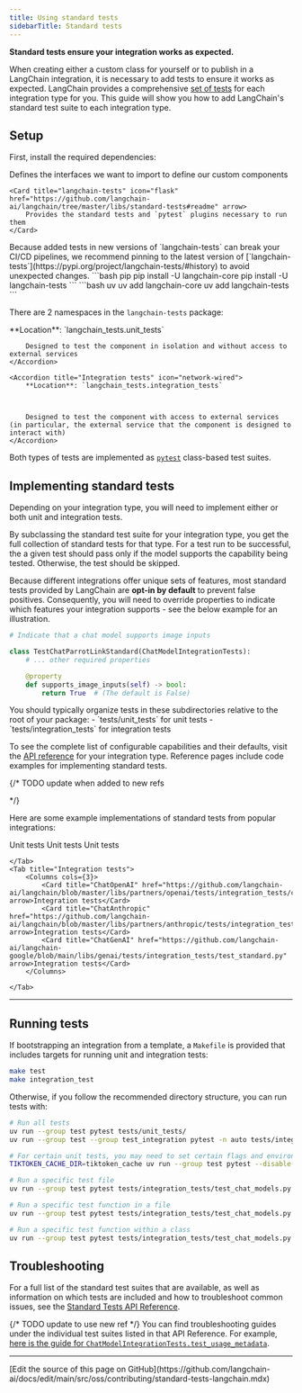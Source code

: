 ```yaml
---
title: Using standard tests
sidebarTitle: Standard tests
---
```


**Standard tests ensure your integration works as expected.**

When creating either a custom class for yourself or to publish in a LangChain integration, it is necessary to add tests to ensure it works as expected. LangChain provides a comprehensive [set of tests](https://pypi.org/project/langchain-tests/) for each integration type for you. This guide will show you how to add LangChain's standard test suite to each integration type.

## Setup

First, install the required dependencies:

<CardGroup cols={2}>
    <Card title="langchain-core" icon="cube" href="https://github.com/langchain-ai/langchain/tree/master/libs/core#readme" arrow>
        Defines the interfaces we want to import to define our custom components
    </Card>

    <Card title="langchain-tests" icon="flask" href="https://github.com/langchain-ai/langchain/tree/master/libs/standard-tests#readme" arrow>
        Provides the standard tests and `pytest` plugins necessary to run them
    </Card>
</CardGroup>



<Warning>
    Because added tests in new versions of `langchain-tests` can break your CI/CD pipelines, we recommend pinning to the latest version of [`langchain-tests`](https://pypi.org/project/langchain-tests/#history) to avoid unexpected changes.
</Warning>


<CodeGroup>
    ```bash pip
    pip install -U langchain-core
    pip install -U langchain-tests
    ```
    ```bash uv
    uv add langchain-core
    uv add langchain-tests
    ```
</CodeGroup>




There are 2 namespaces in the `langchain-tests` package:

<AccordionGroup>
    <Accordion title="Unit tests" icon="gear">
        **Location**: `langchain_tests.unit_tests`



        Designed to test the component in isolation and without access to external services
    </Accordion>

    <Accordion title="Integration tests" icon="network-wired">
        **Location**: `langchain_tests.integration_tests`



        Designed to test the component with access to external services (in particular, the external service that the component is designed to interact with)
    </Accordion>
</AccordionGroup>

Both types of tests are implemented as [`pytest`](https://docs.pytest.org/en/stable/) class-based test suites.


## Implementing standard tests

Depending on your integration type, you will need to implement either or both unit and integration tests.

By subclassing the standard test suite for your integration type, you get the full collection of standard tests for that type. For a test run to be successful, the a given test should pass only if the model supports the capability being tested. Otherwise, the test should be skipped.

Because different integrations offer unique sets of features, most standard tests provided by LangChain are **opt-in by default** to prevent false positives. Consequently, you will need to override properties to indicate which features your integration supports - see the below example for an illustration.

```python tests/integration_tests/test_standard.py
# Indicate that a chat model supports image inputs

class TestChatParrotLinkStandard(ChatModelIntegrationTests):
    # ... other required properties

    @property
    def supports_image_inputs(self) -> bool:
        return True  # (The default is False)
```



<Note>
    You should typically organize tests in these subdirectories relative to the root of your package:
    - `tests/unit_tests` for unit tests
    - `tests/integration_tests` for integration tests
</Note>

To see the complete list of configurable capabilities and their defaults, visit the [API reference](https://reference.langchain.com/python) for your integration type. Reference pages include code examples for implementing standard tests.




{/*
TODO update when added to new refs
<Columns cols={2}>
    <Card title="Unit tests" href="https://python.langchain.com/api_reference/standard_tests/unit_tests.html" icon="gear" arrow />
    <Card title="Integration tests" href="https://python.langchain.com/api_reference/standard_tests/integration_tests.html" icon="network-wired" arrow />
</Columns>

 */}

Here are some example implementations of standard tests from popular integrations:

<Tabs>
    <Tab title="Unit tests">
        <Columns cols={3}>
            <Card title="ChatOpenAI" href="https://github.com/langchain-ai/langchain/blob/master/libs/partners/openai/tests/unit_tests/chat_models/test_base_standard.py" arrow>Unit tests</Card>
            <Card title="ChatAnthropic" href="https://github.com/langchain-ai/langchain/blob/master/libs/partners/anthropic/tests/unit_tests/test_standard.py" arrow>Unit tests</Card>
            <Card title="ChatGenAI" href="https://github.com/langchain-ai/langchain-google/blob/main/libs/genai/tests/unit_tests/test_standard.py" arrow>Unit tests</Card>
        </Columns>

    </Tab>
    <Tab title="Integration tests">
        <Columns cols={3}>
            <Card title="ChatOpenAI" href="https://github.com/langchain-ai/langchain/blob/master/libs/partners/openai/tests/integration_tests/chat_models/test_base_standard.py" arrow>Integration tests</Card>
            <Card title="ChatAnthropic" href="https://github.com/langchain-ai/langchain/blob/master/libs/partners/anthropic/tests/integration_tests/test_standard.py" arrow>Integration tests</Card>
            <Card title="ChatGenAI" href="https://github.com/langchain-ai/langchain-google/blob/main/libs/genai/tests/integration_tests/test_standard.py" arrow>Integration tests</Card>
        </Columns>

    </Tab>
</Tabs>

---

## Running tests

If bootstrapping an integration from a template, a `Makefile` is provided that includes targets for running unit and integration tests:

```bash
make test
make integration_test
```

Otherwise, if you follow the recommended directory structure, you can run tests with:

```bash
# Run all tests
uv run --group test pytest tests/unit_tests/
uv run --group test --group test_integration pytest -n auto tests/integration_tests/

# For certain unit tests, you may need to set certain flags and environment variables:
TIKTOKEN_CACHE_DIR=tiktoken_cache uv run --group test pytest --disable-socket --allow-unix-socket tests/unit_tests/

# Run a specific test file
uv run --group test pytest tests/integration_tests/test_chat_models.py

# Run a specific test function in a file
uv run --group test pytest tests/integration_tests/test_chat_models.py::test_chat_completions

# Run a specific test function within a class
uv run --group test pytest tests/integration_tests/test_chat_models.py::TestChatParrotLinkIntegration::test_chat_completions
```



## Troubleshooting

For a full list of the standard test suites that are available, as well as information on which tests are included and how to troubleshoot common issues, see the [Standard Tests API Reference](https://python.langchain.com/api_reference/standard_tests/index.html).

{/* TODO update to use new ref */}
You can find troubleshooting guides under the individual test suites listed in that API Reference. For example, [here is the guide for `ChatModelIntegrationTests.test_usage_metadata`](https://python.langchain.com/api_reference/standard_tests/integration_tests/langchain_tests.integration_tests.chat_models.ChatModelIntegrationTests.html#langchain_tests.integration_tests.chat_models.ChatModelIntegrationTests.test_usage_metadata).

---

<Callout icon="pen-to-square" iconType="regular">
  [Edit the source of this page on GitHub](https://github.com/langchain-ai/docs/edit/main/src/oss/contributing/standard-tests-langchain.mdx)
</Callout>
